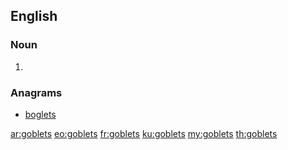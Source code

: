 ==English==

===Noun===
{{head|en|plural}}

# {{plural of|goblet|lang=en}}

===Anagrams===
* [[boglets#English|boglets]]

[[ar:goblets]]
[[eo:goblets]]
[[fr:goblets]]
[[ku:goblets]]
[[my:goblets]]
[[th:goblets]]